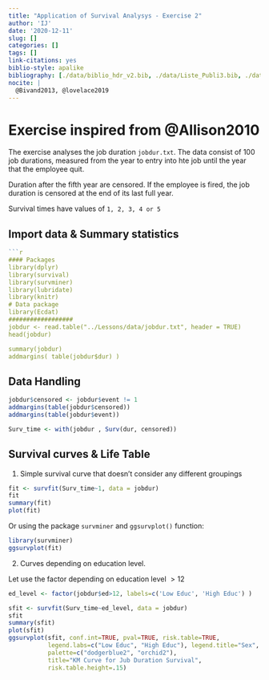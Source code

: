 ```yaml
---
title: "Application of Survival Analysys - Exercise 2"
author: 'IJ'
date: '2020-12-11'
slug: []
categories: []
tags: []
link-citations: yes
biblio-style: apalike
bibliography: [./data/biblio_hdr_v2.bib, ./data/Liste_Publi3.bib, ./data/biblio_SABD.bib]
nocite: |
  @Bivand2013, @lovelace2019
---
```


# Exercise inspired from @Allison2010

The exercise analyses the job duration `jobdur.txt`. The data consist of 100 job durations, measured from the year to entry into hte job until the year that the employee quit. 

Duration after the fifth year are censored. If the employee is fired, the job duration is censored at the end of its last full year.

Survival times have values of `1, 2, 3, 4 or 5`


## Import data & Summary statistics


```r
```r
#### Packages
library(dplyr)
library(survival)
library(survminer)
library(lubridate)
library(knitr)
# Data package
library(Ecdat)
##################
jobdur <- read.table("../Lessons/data/jobdur.txt", header = TRUE)
head(jobdur)

summary(jobdur)
addmargins( table(jobdur$dur) )

```

## Data Handling


```r
jobdur$censored <- jobdur$event != 1
addmargins(table(jobdur$censored))
addmargins(table(jobdur$event))

Surv_time <- with(jobdur , Surv(dur, censored))
```



## Survival curves & Life Table



1. Simple survival curve that doesn’t consider any different groupings

```r
fit <- survfit(Surv_time~1, data = jobdur)
fit
summary(fit)
plot(fit)
```

Or using the package `survminer` and `ggsurvplot()` function:

```r
library(survminer)
ggsurvplot(fit)
```


2. Curves depending on education level.

Let use the factor depending on education level $>12$ 

```r
ed_level <- factor(jobdur$ed>12, labels=c('Low Educ', 'High Educ') )
```


```r
sfit <- survfit(Surv_time~ed_level, data = jobdur)
sfit
summary(sfit)
plot(sfit)
ggsurvplot(sfit, conf.int=TRUE, pval=TRUE, risk.table=TRUE, 
           legend.labs=c("Low Educ", "High Educ"), legend.title="Sex",  
           palette=c("dodgerblue2", "orchid2"), 
           title="KM Curve for Jub Duration Survival", 
           risk.table.height=.15)
```

